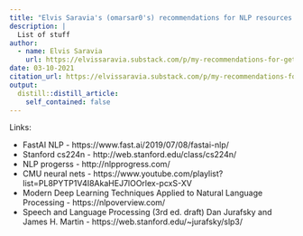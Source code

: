 ```yaml
---
title: "Elvis Saravia's (omarsar0's) recommendations for NLP resources (via Twitter)"
description: |
  List of stuff
author:
  - name: Elvis Saravia
    url: https://elvissaravia.substack.com/p/my-recommendations-for-getting-started
date: 03-10-2021
citation_url: https://elvissaravia.substack.com/p/my-recommendations-for-getting-started
output:
  distill::distill_article:
    self_contained: false
---
```



Links:

- FastAI NLP - https://www.fast.ai/2019/07/08/fastai-nlp/
- Stanford cs224n - http://web.stanford.edu/class/cs224n/
- NLP progerss - http://nlpprogress.com/
- CMU neural nets - https://www.youtube.com/playlist?list=PL8PYTP1V4I8AkaHEJ7lOOrlex-pcxS-XV
- Modern Deep Learning Techniques Applied to Natural Language Processing - https://nlpoverview.com/
- Speech and Language Processing (3rd ed. draft) Dan Jurafsky and James H. Martin - https://web.stanford.edu/~jurafsky/slp3/